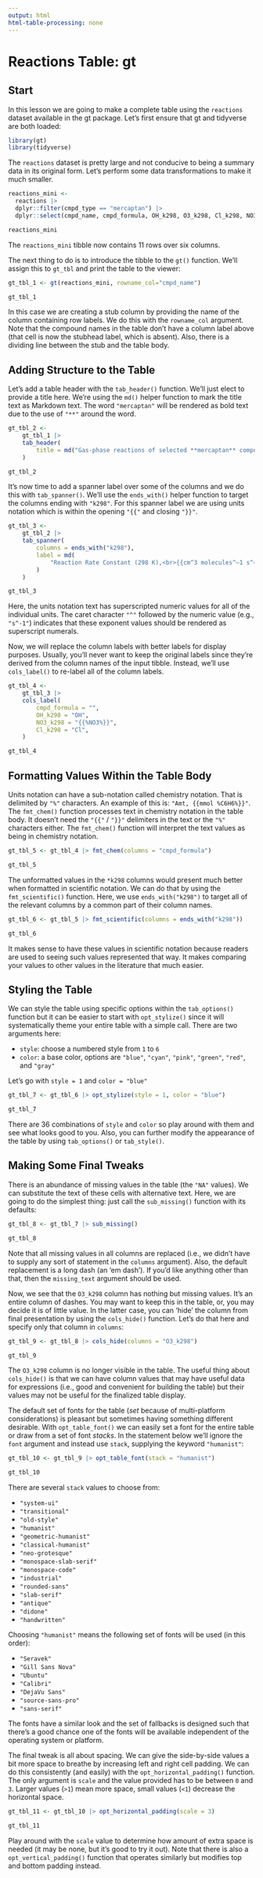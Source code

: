 ```yaml
---
output: html
html-table-processing: none
---
```


# Reactions Table: gt

## Start

In this lesson we are going to make a complete table using the `reactions`
dataset available in the gt package. Let's first ensure that gt and tidyverse
are both loaded:

```r
library(gt)
library(tidyverse)
```

The `reactions` dataset is pretty large and not conducive to being a summary
data in its original form. Let's perform some data transformations to make it
much smaller. 

```r
reactions_mini <-
  reactions |>
  dplyr::filter(cmpd_type == "mercaptan") |>
  dplyr::select(cmpd_name, cmpd_formula, OH_k298, O3_k298, Cl_k298, NO3_k298)

reactions_mini
```

The `reactions_mini` tibble now contains 11 rows over six columns. 

The next thing to do is to introduce the tibble to the `gt()` function. We'll
assign this to `gt_tbl` and print the table to the viewer:

```r
gt_tbl_1 <- gt(reactions_mini, rowname_col="cmpd_name")

gt_tbl_1
```

In this case we are creating a stub column by providing the name of the column
containing row labels. We do this with the `rowname_col` argument. Note that
the compound names in the table don't have a column label above (that cell is
now the stubhead label, which is absent). Also, there is a dividing line between
the stub and the table body.

## Adding Structure to the Table

Let's add a table header with the `tab_header()` function. We'll just elect to
provide a title here. We're using the `md()` helper function to mark the title
text as Markdown text. The word `"mercaptan"` will be rendered as bold text due
to the use of `"**"` around the word.

```r
gt_tbl_2 <-
    gt_tbl_1 |>
    tab_header(
        title = md("Gas-phase reactions of selected **mercaptan** compounds")
    )

gt_tbl_2
```

It's now time to add a spanner label over some of the columns and we do this
with `tab_spanner()`. We'll use the `ends_with()` helper function to target the
columns ending with `"k298"`. For this spanner label we are using units notation
which is within the opening `"{{"` and closing `"}}"`. 

```r
gt_tbl_3 <-
    gt_tbl_2 |>
    tab_spanner(
        columns = ends_with("k298"),
        label = md(
            "Reaction Rate Constant (298 K),<br>{{cm^3 molecules^–1 s^–1}}"
        )
    )

gt_tbl_3
```

Here, the units notation text has superscripted numeric values for all of the
individual units. The caret character `"^"` followed by the numeric value (e.g.,
`"s^-1"`) indicates that these exponent values should be rendered as superscript
numerals.

Now, we will replace the column labels with better labels for display purposes.
Usually, you'll never want to keep the original labels since they're derived
from the column names of the input tibble. Instead, we'll use `cols_label()` to
re-label all of the column labels.

```r
gt_tbl_4 <-
    gt_tbl_3 |>
    cols_label(
        cmpd_formula = "",
        OH_k298 = "OH",
        NO3_k298 = "{{%NO3%}}",
        Cl_k298 = "Cl",
    )

gt_tbl_4
```


## Formatting Values Within the Table Body

Units notation can have a sub-notation called chemistry notation. That is
delimited by `"%"` characters. An example of this is: `"Amt, {{mmol %C6H6%}}"`.
The `fmt_chem()` function processes text in chemistry notation in the table
body. It doesn't need the `"{{"` / `"}}"` delimiters in the text or the `"%"`
characters either. The `fmt_chem()` function will interpret the text values as
being in chemistry notation.

```r
gt_tbl_5 <- gt_tbl_4 |> fmt_chem(columns = "cmpd_formula")

gt_tbl_5
```

The unformatted values in the `*k298` columns would present much better when
formatted in scientific notation. We can do that by using the `fmt_scientific()`
function. Here, we use `ends_with("k298")` to target all of the relevant columns
by a common part of their column names.

```r
gt_tbl_6 <- gt_tbl_5 |> fmt_scientific(columns = ends_with("k298"))

gt_tbl_6
```

It makes sense to have these values in scientific notation because readers are
used to seeing such values represented that way. It makes comparing your values
to other values in the literature that much easier.

## Styling the Table

We can style the table using specific options within the `tab_options()`
function but it can be easier to start with `opt_stylize()` since it will
systematically theme your entire table with a simple call. There are two
arguments here:

- `style`: choose a numbered style from `1` to `6`
- `color`: a base color, options are `"blue"`, `"cyan"`, `"pink"`, `"green"`,
`"red"`, and `"gray"`

Let's go with `style = 1` and `color = "blue"`

```r
gt_tbl_7 <- gt_tbl_6 |> opt_stylize(style = 1, color = "blue")

gt_tbl_7
```

There are 36 combinations of `style` and `color` so play around with them and
see what looks good to you. Also, you can further modify the appearance of the
table by using `tab_options()` or `tab_style()`.

## Making Some Final Tweaks

There is an abundance of missing values in the table (the `"NA"` values). We
can substitute the text of these cells with alternative text. Here, we are going
to do the simplest thing: just call the `sub_missing()` function with its
defaults:

```r
gt_tbl_8 <- gt_tbl_7 |> sub_missing()

gt_tbl_8
```

Note that all missing values in all columns are replaced (i.e., we didn't have
to supply any sort of statement in the `columns` argument). Also, the default
replacement is a long dash (an 'em dash'). If you'd like anything other than
that, then the `missing_text` argument should be used.

Now, we see that the `O3_k298` column has nothing but missing values. It's an
entire column of dashes. You may want to keep this in the table, or, you may
decide it is of little value. In the latter case, you can 'hide' the column from
final presentation by using the `cols_hide()` function. Let's do that here and
specify only that column in `columns`:

```r
gt_tbl_9 <- gt_tbl_8 |> cols_hide(columns = "O3_k298")

gt_tbl_9
```

The `O3_k298` column is no longer visible in the table. The useful thing about
`cols_hide()` is that we can have column values that may have useful data for
expressions (i.e., good and convenient for building the table) but their values
may not be useful for the finalized table display.

The default set of fonts for the table (*set* because of multi-platform
considerations) is pleasant but sometimes having something different desirable.
With `opt_table_font()` we can easily set a font for the entire table or draw
from a set of font *stacks*. In the statement below we'll ignore the `font`
argument and instead use `stack`, supplying the keyword `"humanist"`:

```r
gt_tbl_10 <- gt_tbl_9 |> opt_table_font(stack = "humanist")

gt_tbl_10
```

There are several `stack` values to choose from:

- `"system-ui"`
- `"transitional"`
- `"old-style"`
- `"humanist"`
- `"geometric-humanist"`
- `"classical-humanist"`
- `"neo-grotesque"`
- `"monospace-slab-serif"`
- `"monospace-code"`
- `"industrial"`
- `"rounded-sans"`
- `"slab-serif"`
- `"antique"`
- `"didone"`
- `"handwritten"`

Choosing `"humanist"` means the following set of fonts will be used (in this
order):

- `"Seravek"`
- `"Gill Sans Nova"`
- `"Ubuntu"`
- `"Calibri"`
- `"DejaVu Sans"`
- `"source-sans-pro"`
- `"sans-serif"`

The fonts have a similar look and the set of fallbacks is designed such that
there's a good chance one of the fonts will be available independent of the
operating system or platform.

The final tweak is all about spacing. We can give the side-by-side values a bit
more space to breathe by increasing left and right cell padding. We can do this
consistently (and easily) with the `opt_horizontal_padding()` function. The only
argument is `scale` and the value provided has to be between `0` and `3`.
Larger values (`>1`) mean more space, small values (`<1`) decrease the
horizontal space.

```r
gt_tbl_11 <- gt_tbl_10 |> opt_horizontal_padding(scale = 3)

gt_tbl_11
```

Play around with the `scale` value to determine how amount of extra space is
needed (it may be none, but it's good to try it out). Note that there is also
a `opt_vertical_padding()` function that operates similarly but modifies top and
bottom padding instead.
